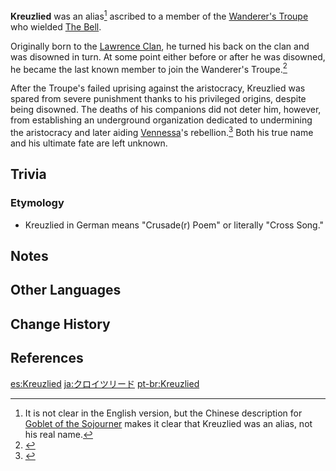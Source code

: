 {{Character Infobox
|type             = Mentioned
|deceased         = Past
|region           = Mondstadt
|affiliation      = Wanderer's Troupe (Faction)
|affiliation2     = Lawrence Clan
|affiliationNote2 = Formerly
|ancestry         = Lawrence Clan
|relative         = Venerare
|relativeNote     = Ancestor
|relative2        = Lord Lawrence
|relative3        = Barca Lawrence
|relative4        = Eula
|relativeNote4    = Descendant
|relative5        = Schubert
|relativeNote5    = Descendant
}}
'''Kreuzlied''' was an alias<ref group="Note">It is not clear in the English version, but the Chinese description for [[Resolution of Sojourner#Lore|Goblet of the Sojourner]] makes it clear that Kreuzlied was an alias, not his real name.</ref> ascribed to a member of the [[Wanderer's Troupe (Faction)|Wanderer's Troupe]] who wielded [[The Bell]].

Originally born to the [[Lawrence Clan]], he turned his back on the clan and was disowned in turn. At some point either before or after he was disowned, he became the last known member to join the Wanderer's Troupe.<ref>{{Ref/Arti|Goblet of the Sojourner}}</ref>

After the Troupe's failed uprising against the aristocracy, Kreuzlied was spared from severe punishment thanks to his privileged origins, despite being disowned. The deaths of his companions did not deter him, however, from establishing an underground organization dedicated to undermining the aristocracy and later aiding [[Vennessa]]'s rebellion.<ref>{{Ref/Weapon|The Bell|Lore}}</ref> Both his true name and his ultimate fate are left unknown.

==Trivia==
===Etymology===
* Kreuzlied in German means "Crusade(r) Poem" or literally "Cross Song."

==Notes==
{{Reflist|note=1}}

==Other Languages==
{{Other Languages|default_hidden = 1
|en       = Kreuzlied
|zhs      = 克留兹理德
|zhs_rm   = Kèliúzīlǐdé
|zht      = 克留茲理德
|zht_rm   = Kèliúzīlǐdé
|ja       = クロイツリード
|ja_rm    = Kuroitsuriido
|ko       = 크루질드
|ko_rm    = Keurujildeu
|es       = Kreuzlied
|fr       = Kreuzlied
|ru       = Крузлид
|th       = Kreuzlied
|vi       = Kreuzlied
|de       = Kreuzlied
|id       = Kreuzlied
|pt       = Kreuzlied
|tr       = 
|it       = 
}}

==Change History==
{{Change History|introduced=1.0}}

==References==
{{Reflist}}

[[es:Kreuzlied]]
[[ja:クロイツリード]]
[[pt-br:Kreuzlied]]